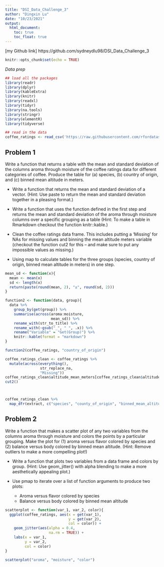 ```yaml
---
title: "DSI_Data_Challenge_3"
author: "Dingxin Lu"
date: "10/23/2021"
output:
  html_document:
    toc: true
    toc_float: true
---
```


[my Github link] https://github.com/sydneydlu98/DSI_Data_Challenge_3

```r
knitr::opts_chunk$set(echo = TRUE)
```

*Data prep *

```r
## load all the packages
library(readr) 
library(dplyr)
library(kableExtra)
library(knitr)
library(readxl)
library(tidyr)
library(na.tools)
library(stringr)
library(elementR)
library(tidyverse)

## read in the data 
coffee_ratings <- read_csv('https://raw.githubusercontent.com/rfordatascience/tidytuesday/master/data/2020/2020-07-07/coffee_ratings.csv')
```


## Problem 1

Write a function that returns a table with the mean and standard deviation of the columns aroma through moisture of the coffee ratings data for different categories of coffee. Produce the table for (a) species, (b) country of origin, and (c) binned mean altitude in meters.

* Write a function that returns the mean and standard deviation of a vector. (Hint: Use paste to return the mean and standard deviation together in a pleasing format.)

* Write a function that uses the function defined in the first step and returns the mean and standard deviation of the aroma through moisture columns over a specific grouping as a table (Hint: To make a table in Rmarkdown checkout the function knitr::kable.)

* Clean the coffee ratings data frame. This includes putting a ‘Missing’ for NAs for missing values and binning the mean altitude meters variable (checkout the function cut2 for this – and make sure to put any impossible values as missing.)

* Using map to calculate tables for the three groups (species, country of origin, binned mean altitude in meters) in one step.

```r
mean_sd <- function(x){
  mean <- mean(x)
  sd <- length(x)
  return(paste(round(mean, 2), "±", round(sd, 2)))
}
```

```r
function2 <- function(data, group){
  data %>% 
    group_by(get(group)) %>%
    summarise(across(aroma:moisture, 
                     mean_sd)) %>%
    rename_with(str_to_title) %>%
    rename_with(~gsub("_", " ", .x)) %>%
    rename("Variable" = "Get(Group)") %>%
    knitr::kable(format = "markdown")
}

function2(coffee_ratings, "country_of_origin")
```

```r
coffee_ratings_clean <- coffee_ratings %>%
  mutate(across(everything(), 
                str_replace_na, 
                "Missing"))
coffee_ratings_clean$altitude_mean_meters[coffee_ratings_clean$altitude_mean_meters > 8848] <- "Missing"
cut2()




```

```r
coffee_ratings_clean %>%
  map_dfr(extract, c("species", "county_of_origin", "binned_mean_altitude"))
```

## Problem 2

Write a function that makes a scatter plot of any two variables from the columns aroma through moisture and colors the points by a particular grouping. Make the plot for (1) aroma versus flavor colored by species and (2) balance versus body colored by binned mean altitude. (Hint: Remove outliers to make a more compelling plot!)

* Write a function that plots two variables from a data frame and colors by group. (Hint: Use geom_jitter() with alpha blending to make a more aesthetically appealing plot.)

* Use pmap to iterate over a list of function arguments to produce two plots:
  + Aroma versus flavor colored by species
  + Balance versus body colored by binned mean altitude
  
```r

scatterplot <- function(var_1, var_2, color){
  ggplot(coffee_ratings, aes(x = get(var_1),
                             y = get(var_2),
                             col = color)) +
    geom_jitter(aes(alpha = 0.4,
                    na.rm = TRUE)) +
    labs(x = var_1,
         y = var_2,
         col = color)
}

scatterplot("aroma", "moisture", "color")
```